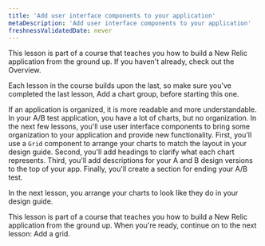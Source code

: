 ```yaml
---
title: 'Add user interface components to your application'
metaDescription: 'Add user interface components to your application'
freshnessValidatedDate: never
---
```


<Callout variant="tip">
  This lesson is part of a course that teaches you how to build a New Relic application from the ground up. If you haven't already, check out the Overview.

  Each lesson in the course builds upon the last, so make sure you've completed the last lesson, Add a chart group, before starting this one.
</Callout>

If an application is organized, it is more readable and more understandable. In your A/B test application, you have a lot of charts, but no organization. In the next few lessons, you'll use user interface components to bring some organization to your application and provide new functionality. First, you'll use a `Grid` component to arrange your charts to match the layout in your design guide. Second, you'll add headings to clarify what each chart represents. Third, you'll add descriptions for your A and B design versions to the top of your app. Finally, you'll create a section for ending your A/B test.

In the next lesson, you arrange your charts to look like they do in your design guide.

<Callout variant="course">
  This lesson is part of a course that teaches you how to build a New Relic application from the ground up. When you're ready, continue on to the next lesson: Add a grid.
</Callout>
